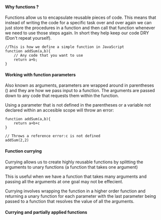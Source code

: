 #### Why functions ?

Functions allow us to encapsulate reusable pieces of code. This means that instead of writing the
code for a specific task over and over again we can just store the procedures in a function and then
call that function whenever we need to use those steps again. In short they help keep our code DRY
(Don't repeat yourself).

```
//This is how we define a simple function in JavaScript
function addSum(a,b){
    // Any code that you want to use
    return a+b;
}
```

#### Working with function parameters

Also known as arguments, parameters are wrapped around in parentheses () and they are how we pass
input to a function. The arguments are passed down to any code that requests them within the
function.

Using a parameter that is not defined in the parentheses or a variable not declared within an
accesible scope will throw an error:

```
function addSum(a,b){
    return a+b+c
}

// Throws a reference error:c is not defined
addSum(2,2)
```

#### Function currying

Currying allows us to create highly reusable functions by splitting the arguments to unary functions
(a function that takes one argument)

This is useful when we have a function that takes many arguments and passing all the arguments at
one goal may not be effecient.

Currying involves wrapping the function in a higher order function and returning a unary function
for each parameter with the last parameter being passed to a function that resolves the value of all
the arguments.

#### Currying and partially applied functions
